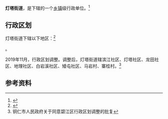 {{中国乡级行政区|52/06/02/005/000
| 政府驻地 = 灯塔社区
}}

'''灯塔街道'''，是{{PRC admin/fullname|52/06/02/005/000|3}}下辖的一个[[乡镇|乡镇]]级行政单位。<ref>{{PRC admin/ref sgc|{{PRC admin/parent|52/06/02/005/000}}}}</ref>

== 行政区划 ==

灯塔街道下辖以下地区：<ref>{{PRC admin/ref sgc|52/06/02/005/000}}</ref>

{{PRC admin/children|52/06/02/005/000}}。

2019年11月，行政区划调整。调整后，灯塔街道辖滨江社区、灯塔社区、龙田社区、地理社区、白岩溪社区、矮屯社区、马岩村、寨桂村。<ref>铜仁市人民政府关于同意碧江区行政区划调整的批复</ref>

== 参考资料 ==

{{reflist}}

{{PRC admin/navcat|52/06/02/005/000}}